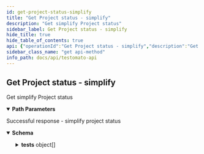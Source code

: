 ```yaml
---
id: get-project-status-simplify
title: "Get Project status - simplify"
description: "Get simplify Project status"
sidebar_label: Get Project status - simplify
hide_title: true
hide_table_of_contents: true
api: {"operationId":"Get Project status - simplify","description":"Get simplify Project status","tags":["Project"],"security":[{"ApiKey":[]}],"responses":{"200":{"description":"Successful response - simplify project status","content":{"application/json":{"schema":{"properties":{"tests":{"type":"array","items":{"type":"object","properties":{"name":{"type":"string"},"url":{"type":"string"},"status":{"type":"string","enum":["OK","Error message"]}}},"example":[{"name":"Homepage","url":"https://www.testomato.com","status":"OK"},{"name":"Contact","url":"https://www.testomato.com/contact","status":"Missing \"example\" in Website TEXT"}]},"total":{"description":"Total count of checks","type":"integer","example":2},"failed":{"description":"Count of failing checks","example":1}}}}}}},"parameters":[{"in":"path","required":true,"name":"id","description":"A unique Project ID"}],"method":"get","path":"/project/{id}/simple-status","servers":[{"url":"https://testomato.com/api/","description":"Testomato"}],"securitySchemes":{"ApiKey":{"description":"Project or User API key","type":"apiKey","name":"apiKey","in":"query"}},"info":{"title":"Testomato API","description":"If you would like to participate in the future development of our\nroadmap, please don't be shy! We'd love to hear your suggestions:\nsupport@testomato.com\n","termsOfService":"https://www.testomato.com/terms-of-service","version":"1.0.0","contact":{"email":"support@testomato.com"}},"postman":{"name":"Get Project status - simplify","description":{"content":"Get simplify Project status","type":"text/plain"},"url":{"path":["project",":id","simple-status"],"host":["{{baseUrl}}"],"query":[],"variable":[{"disabled":false,"description":{"content":"(Required) A unique Project ID","type":"text/plain"},"type":"any","value":"","key":"id"}]},"header":[{"key":"Accept","value":"application/json"}],"method":"GET","auth":{"type":"apikey","apikey":[{"type":"any","value":"apiKey","key":"key"},{"type":"any","value":"<API Key>","key":"value"},{"type":"any","value":"query","key":"in"}]}}}
sidebar_class_name: "get api-method"
info_path: docs/api/testomato-api
---
```



## Get Project status - simplify



Get simplify Project status

<details style={{"marginBottom":"1rem"}} data-collapsed={false} open={true}><summary style={{}}><strong>Path Parameters</strong></summary><div><ul><ParamsItem className={"paramsItem"} param={{"in":"path","required":true,"name":"id","description":"A unique Project ID"}}></ParamsItem></ul></div></details><div><ApiTabs><TabItem label={"200"} value={"200"}><div>

Successful response - simplify project status

</div><div><MimeTabs schemaType={"response"}><TabItem label={"application/json"} value={"application/json"}><SchemaTabs groupId={"schema-tabs"}><TabItem label={"Schema"} value={"Schema"}><details style={{}} data-collapsed={false} open={true}><summary style={{"textAlign":"left"}}><strong>Schema</strong></summary><div style={{"textAlign":"left","marginLeft":"1rem"}}></div><ul style={{"marginLeft":"1rem"}}><SchemaItem collapsible={true} className={"schemaItem"}><details style={{}}><summary style={{}}><strong>tests</strong><span style={{"opacity":"0.6"}}> object[]</span></summary><div style={{"marginLeft":"1rem"}}><SchemaItem collapsible={false} name={"name"} required={false} schemaDescription={undefined} schemaName={"string"} qualifierMessage={undefined} defaultValue={undefined}></SchemaItem><SchemaItem collapsible={false} name={"url"} required={false} schemaDescription={undefined} schemaName={"string"} qualifierMessage={undefined} defaultValue={undefined}></SchemaItem><SchemaItem collapsible={false} name={"status"} required={false} schemaDescription={undefined} schemaName={"string"} qualifierMessage={"**Possible values:** [`OK`, `Error message`]"} defaultValue={undefined}></SchemaItem></div></details></SchemaItem><SchemaItem collapsible={false} name={"total"} required={false} schemaDescription={"Total count of checks"} schemaName={"integer"} qualifierMessage={undefined} defaultValue={undefined}></SchemaItem><SchemaItem collapsible={false} name={"failed"} required={false} schemaDescription={"Count of failing checks"} schemaName={""} qualifierMessage={undefined} defaultValue={undefined}></SchemaItem></ul></details></TabItem><TabItem label={"Example (from schema)"} value={"Example (from schema)"}><ResponseSamples responseExample={"{\n  \"tests\": [\n    {\n      \"name\": \"string\",\n      \"url\": \"string\",\n      \"status\": \"OK\"\n    }\n  ],\n  \"total\": 0\n}"} language={"json"}></ResponseSamples></TabItem></SchemaTabs></TabItem></MimeTabs></div></TabItem></ApiTabs></div>
      